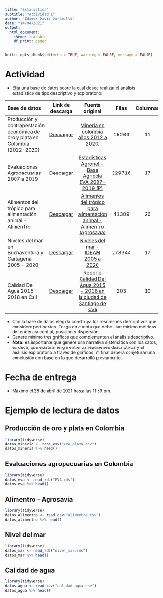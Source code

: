 ```yaml
---
title: "Estadística"
subtitle: "Actividad 1"
author: "Edimer David Jaramillo"
date: "14/04/2021"
output:
  html_document:
    theme: readable
    df_print: paged
---
```


```r
knitr::opts_chunk$set(echo = TRUE, warning = FALSE, message = FALSE)
```

# Actividad

- Elija una base de datos sobre la cual desee realizar el análisis estadístico de tipo descriptivo y exploratorio:


| Base de datos | Link de descarga | Fuente original | Filas | Columnas |
| :------------ | :--------------: | :-------------: | :---: | :------: |
| Producción y contrapestación económica de oro y plata en Colombia (2012-2020) | [Descargar](/actividades/Statistics/Actividad-01/oro_plata.csv) | [Minería en colombia años 2012 a 2020.](https://www.datos.gov.co/Minas-y-Energ-a/ANM-Producci-n-Nacional-de-Minerales-y-Contraprest/r85m-vv6c) | 15263 | 11 |
| Evaluaciones Agropecuarias 2007 a 2019 | [Descargar](/actividades/Statistics/Actividad-01/EVA.rds) | [Estadísticas Agronet - Base Agricola EVA 2007-2019 (P)](https://www.agronet.gov.co/estadistica/Paginas/home.aspx?cod=59) | 229716 | 17 |
| Alimentos del trópico para alimentación animal - AlimenTro | [Descargar](/actividades/Statistics/Actividad-01/alimentro.csv) | [Alimentos del trópico para alimentación animal - AlimenTro (Agrosavia)](https://www.datos.gov.co/Agricultura-y-Desarrollo-Rural/Alimentos-del-tr-pico-para-alimentaci-n-animal-Ali/6arb-d547) | 41309 | 26 |
| Niveles del mar en Buenaventura y Cartagena 2005 - 2020 | [Descargar](/actividades/Statistics/Actividad-01/nivel_mar.rds) | [Niveles del mar - IDEAM 2005 a 2020](https://www.datos.gov.co/Ambiente-y-Desarrollo-Sostenible/Nivel-del-Mar/ia8x-22em) | 278344 | 17 |
| Calidad Del Agua 2015 - 2018 en Cali | [Descargar](/actividades/Statistics/Actividad-01/calidad_agua.csv) | [Reporte Calidad Del Agua 2015 - 2018 en la ciudad de Santiago de Cali](https://www.datos.gov.co/Ambiente-y-Desarrollo-Sostenible/Reporte-Calidad-Del-Agua-2015-2018-en-la-ciudad-de/x3ds-vaid) | 203 | 10 |

- Con la base de datos elegida construya los resúmenes descriptivos que considere pertinentes. Tenga en cuenta que debe usar mínimo métricas de tendencia central, posición y dispersión.
- Genere mínimo tres gráficos que complementen el análisis descriptivo.
- **Nota:** es importante que genere una narrativa sistemática con los datos, es decir, que exista sinergía entre los resúmenes descriptivos y el análisis exploratorio a través de gráficos. Al final deberá conjeturar una conclusión con base en lo que desarrolló previamente.

# Fecha de entrega

- Máximo el 28 de abril de 2021 hasta las 11:59 pm.

# Ejemplo de lectura de datos

## Producción de oro y plata en Colombia

```r
library(tidyverse)
datos_mineria <- read_csv("oro_plata.csv")
datos_mineria %>% head()
```

## Evaluaciones agropecuarias en Colombia

```r
library(tidyverse)
datos_eva <- read_rds("EVA.rds")
datos_eva %>% head()
```

## Alimentro - Agrosavia

```r
library(tidyverse)
datos_alimentro <- read_csv("alimentro.csv")
datos_alimentro %>% head()
```

## Nivel del mar

```r
library(tidyverse)
datos_mar <- read_rds("nivel_mar.rds")
datos_mar %>% head()
```

## Calidad de agua

```r
library(tidyverse)
datos_agua <- read_csv("calidad_agua.csv")
datos_agua %>% head()
```

